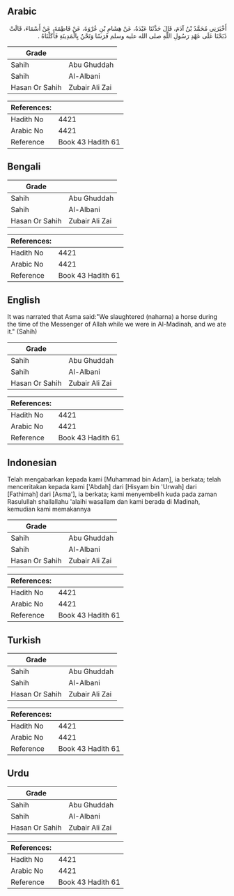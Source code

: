 ## Arabic


<div dir="rtl" lang="ar" style={{fontSize:'larger',backgroundColor:'#f8f9fa',padding:20}}>
أَخْبَرَنِي مُحَمَّدُ بْنُ آدَمَ، قَالَ حَدَّثَنَا عَبْدَةُ، عَنْ هِشَامِ بْنِ عُرْوَةَ، عَنْ فَاطِمَةَ، عَنْ أَسْمَاءَ، قَالَتْ ذَبَحْنَا عَلَى عَهْدِ رَسُولِ اللَّهِ صلى الله عليه وسلم فَرَسًا وَنَحْنُ بِالْمَدِينَةِ فَأَكَلْنَاهُ ‏.‏
</div>
<div style={{backgroundColor:'#f8f9fa',padding:20, marginBottom: 10}}><table> <thead> <tr> <th>Grade</th> <th></th> </tr> </thead> <tbody> <tr><td>Sahih</td><td>Abu Ghuddah</td></tr><tr><td>Sahih</td><td>Al-Albani</td></tr><tr><td>Hasan Or Sahih</td><td>Zubair Ali Zai</td></tr></tbody></table><table> <thead> <tr> <th>References:</th> <th></th> </tr> </thead> <tbody><tr><td>Hadith No</td><td>4421</td></tr><tr><td>Arabic No</td><td>4421</td></tr><tr><td>Reference</td><td>Book 43 Hadith 61</td></tr></tbody></table></div>

## Bengali


<div dir="ltr" lang="bn" style={{fontSize:'larger',backgroundColor:'#f8f9fa',padding:20}}>

</div>
<div style={{backgroundColor:'#f8f9fa',padding:20, marginBottom: 10}}><table> <thead> <tr> <th>Grade</th> <th></th> </tr> </thead> <tbody> <tr><td>Sahih</td><td>Abu Ghuddah</td></tr><tr><td>Sahih</td><td>Al-Albani</td></tr><tr><td>Hasan Or Sahih</td><td>Zubair Ali Zai</td></tr></tbody></table><table> <thead> <tr> <th>References:</th> <th></th> </tr> </thead> <tbody><tr><td>Hadith No</td><td>4421</td></tr><tr><td>Arabic No</td><td>4421</td></tr><tr><td>Reference</td><td>Book 43 Hadith 61</td></tr></tbody></table></div>

## English


<div dir="ltr" lang="en" style={{fontSize:'larger',backgroundColor:'#f8f9fa',padding:20}}>
It was narrated that Asma said:"We slaughtered (naharna) a horse during the time of the Messenger of Allah while we were in Al-Madinah, and we ate it." (Sahih)
</div>
<div style={{backgroundColor:'#f8f9fa',padding:20, marginBottom: 10}}><table> <thead> <tr> <th>Grade</th> <th></th> </tr> </thead> <tbody> <tr><td>Sahih</td><td>Abu Ghuddah</td></tr><tr><td>Sahih</td><td>Al-Albani</td></tr><tr><td>Hasan Or Sahih</td><td>Zubair Ali Zai</td></tr></tbody></table><table> <thead> <tr> <th>References:</th> <th></th> </tr> </thead> <tbody><tr><td>Hadith No</td><td>4421</td></tr><tr><td>Arabic No</td><td>4421</td></tr><tr><td>Reference</td><td>Book 43 Hadith 61</td></tr></tbody></table></div>

## Indonesian


<div dir="ltr" lang="id" style={{fontSize:'larger',backgroundColor:'#f8f9fa',padding:20}}>
Telah mengabarkan kepada kami [Muhammad bin Adam], ia berkata; telah menceritakan kepada kami ['Abdah] dari [Hisyam bin 'Urwah] dari [Fathimah] dari [Asma'], ia berkata; kami menyembelih kuda pada zaman Rasulullah shallallahu 'alaihi wasallam dan kami berada di Madinah, kemudian kami memakannya
</div>
<div style={{backgroundColor:'#f8f9fa',padding:20, marginBottom: 10}}><table> <thead> <tr> <th>Grade</th> <th></th> </tr> </thead> <tbody> <tr><td>Sahih</td><td>Abu Ghuddah</td></tr><tr><td>Sahih</td><td>Al-Albani</td></tr><tr><td>Hasan Or Sahih</td><td>Zubair Ali Zai</td></tr></tbody></table><table> <thead> <tr> <th>References:</th> <th></th> </tr> </thead> <tbody><tr><td>Hadith No</td><td>4421</td></tr><tr><td>Arabic No</td><td>4421</td></tr><tr><td>Reference</td><td>Book 43 Hadith 61</td></tr></tbody></table></div>

## Turkish


<div dir="ltr" lang="tr" style={{fontSize:'larger',backgroundColor:'#f8f9fa',padding:20}}>

</div>
<div style={{backgroundColor:'#f8f9fa',padding:20, marginBottom: 10}}><table> <thead> <tr> <th>Grade</th> <th></th> </tr> </thead> <tbody> <tr><td>Sahih</td><td>Abu Ghuddah</td></tr><tr><td>Sahih</td><td>Al-Albani</td></tr><tr><td>Hasan Or Sahih</td><td>Zubair Ali Zai</td></tr></tbody></table><table> <thead> <tr> <th>References:</th> <th></th> </tr> </thead> <tbody><tr><td>Hadith No</td><td>4421</td></tr><tr><td>Arabic No</td><td>4421</td></tr><tr><td>Reference</td><td>Book 43 Hadith 61</td></tr></tbody></table></div>

## Urdu


<div dir="rtl" lang="ur" style={{fontSize:'larger',backgroundColor:'#f8f9fa',padding:20}}>

</div>
<div style={{backgroundColor:'#f8f9fa',padding:20, marginBottom: 10}}><table> <thead> <tr> <th>Grade</th> <th></th> </tr> </thead> <tbody> <tr><td>Sahih</td><td>Abu Ghuddah</td></tr><tr><td>Sahih</td><td>Al-Albani</td></tr><tr><td>Hasan Or Sahih</td><td>Zubair Ali Zai</td></tr></tbody></table><table> <thead> <tr> <th>References:</th> <th></th> </tr> </thead> <tbody><tr><td>Hadith No</td><td>4421</td></tr><tr><td>Arabic No</td><td>4421</td></tr><tr><td>Reference</td><td>Book 43 Hadith 61</td></tr></tbody></table></div>
